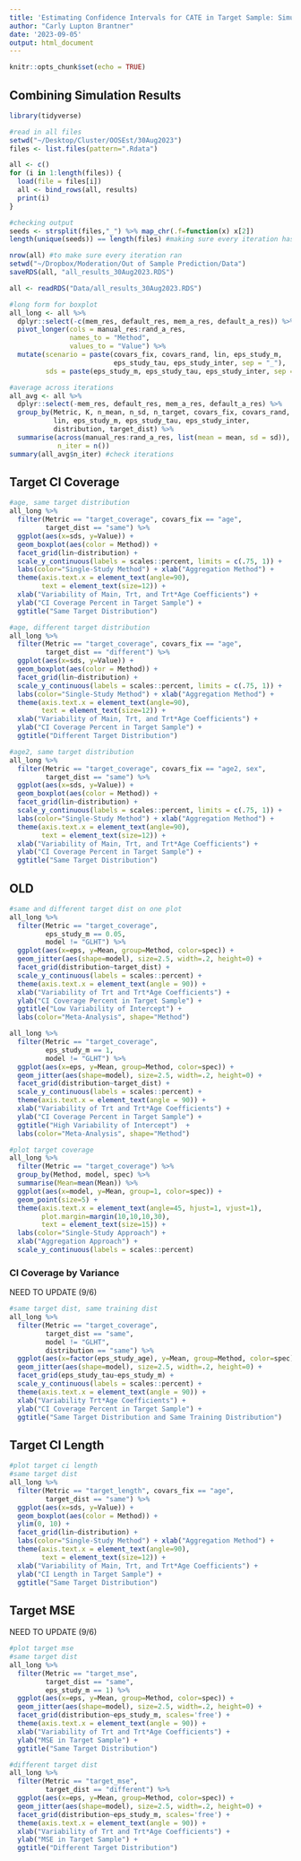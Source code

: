 ```yaml
---
title: 'Estimating Confidence Intervals for CATE in Target Sample: Simulation Results'
author: "Carly Lupton Brantner"
date: '2023-09-05'
output: html_document
---
```


```r
knitr::opts_chunk$set(echo = TRUE)
```

## Combining Simulation Results

```r
library(tidyverse)
```

```r
#read in all files
setwd("~/Desktop/Cluster/OOSEst/30Aug2023")
files <- list.files(pattern=".Rdata")

all <- c()
for (i in 1:length(files)) {
  load(file = files[i])
  all <- bind_rows(all, results)
  print(i)
}

#checking output
seeds <- strsplit(files,"_") %>% map_chr(.f=function(x) x[2])
length(unique(seeds)) == length(files) #making sure every iteration has a unique seed

nrow(all) #to make sure every iteration ran
setwd("~/Dropbox/Moderation/Out of Sample Prediction/Data")
saveRDS(all, "all_results_30Aug2023.RDS")
```

```r
all <- readRDS("Data/all_results_30Aug2023.RDS")

#long form for boxplot
all_long <- all %>%
  dplyr::select(-c(mem_res, default_res, mem_a_res, default_a_res)) %>%
  pivot_longer(cols = manual_res:rand_a_res,
               names_to = "Method",
               values_to = "Value") %>%
  mutate(scenario = paste(covars_fix, covars_rand, lin, eps_study_m,
                          eps_study_tau, eps_study_inter, sep = "_"),
         sds = paste(eps_study_m, eps_study_tau, eps_study_inter, sep = "_"))

#average across iterations
all_avg <- all %>%
  dplyr::select(-mem_res, default_res, mem_a_res, default_a_res) %>%
  group_by(Metric, K, n_mean, n_sd, n_target, covars_fix, covars_rand,
           lin, eps_study_m, eps_study_tau, eps_study_inter,
           distribution, target_dist) %>%
  summarise(across(manual_res:rand_a_res, list(mean = mean, sd = sd)),
            n_iter = n())
summary(all_avg$n_iter) #check iterations
```

## Target CI Coverage

```r
#age, same target distribution
all_long %>%
  filter(Metric == "target_coverage", covars_fix == "age",
         target_dist == "same") %>%
  ggplot(aes(x=sds, y=Value)) +
  geom_boxplot(aes(color = Method)) +
  facet_grid(lin~distribution) +
  scale_y_continuous(labels = scales::percent, limits = c(.75, 1)) +
  labs(color="Single-Study Method") + xlab("Aggregation Method") +
  theme(axis.text.x = element_text(angle=90),
        text = element_text(size=12)) +
  xlab("Variability of Main, Trt, and Trt*Age Coefficients") +
  ylab("CI Coverage Percent in Target Sample") +
  ggtitle("Same Target Distribution")
```

```r
#age, different target distribution
all_long %>%
  filter(Metric == "target_coverage", covars_fix == "age",
         target_dist == "different") %>%
  ggplot(aes(x=sds, y=Value)) +
  geom_boxplot(aes(color = Method)) +
  facet_grid(lin~distribution) +
  scale_y_continuous(labels = scales::percent, limits = c(.75, 1)) +
  labs(color="Single-Study Method") + xlab("Aggregation Method") +
  theme(axis.text.x = element_text(angle=90),
        text = element_text(size=12)) +
  xlab("Variability of Main, Trt, and Trt*Age Coefficients") +
  ylab("CI Coverage Percent in Target Sample") +
  ggtitle("Different Target Distribution")
```

```r
#age2, same target distribution
all_long %>%
  filter(Metric == "target_coverage", covars_fix == "age2, sex",
         target_dist == "same") %>%
  ggplot(aes(x=sds, y=Value)) +
  geom_boxplot(aes(color = Method)) +
  facet_grid(lin~distribution) +
  scale_y_continuous(labels = scales::percent, limits = c(.75, 1)) +
  labs(color="Single-Study Method") + xlab("Aggregation Method") +
  theme(axis.text.x = element_text(angle=90),
        text = element_text(size=12)) +
  xlab("Variability of Main, Trt, and Trt*Age Coefficients") +
  ylab("CI Coverage Percent in Target Sample") +
  ggtitle("Same Target Distribution")
```


## OLD

```r
#same and different target dist on one plot
all_long %>%
  filter(Metric == "target_coverage",
         eps_study_m == 0.05,
         model != "GLHT") %>%
  ggplot(aes(x=eps, y=Mean, group=Method, color=spec)) +
  geom_jitter(aes(shape=model), size=2.5, width=.2, height=0) +
  facet_grid(distribution~target_dist) +
  scale_y_continuous(labels = scales::percent) +
  theme(axis.text.x = element_text(angle = 90)) +
  xlab("Variability of Trt and Trt*Age Coefficients") +
  ylab("CI Coverage Percent in Target Sample") +
  ggtitle("Low Variability of Intercept") +
  labs(color="Meta-Analysis", shape="Method")

all_long %>%
  filter(Metric == "target_coverage",
         eps_study_m == 1,
         model != "GLHT") %>%
  ggplot(aes(x=eps, y=Mean, group=Method, color=spec)) +
  geom_jitter(aes(shape=model), size=2.5, width=.2, height=0) +
  facet_grid(distribution~target_dist) +
  scale_y_continuous(labels = scales::percent) +
  theme(axis.text.x = element_text(angle = 90)) +
  xlab("Variability of Trt and Trt*Age Coefficients") +
  ylab("CI Coverage Percent in Target Sample") +
  ggtitle("High Variability of Intercept")  +
  labs(color="Meta-Analysis", shape="Method")
```

```r
#plot target coverage
all_long %>%
  filter(Metric == "target_coverage") %>%
  group_by(Method, model, spec) %>%
  summarise(Mean=mean(Mean)) %>%
  ggplot(aes(x=model, y=Mean, group=1, color=spec)) +
  geom_point(size=5) +
  theme(axis.text.x = element_text(angle=45, hjust=1, vjust=1),
        plot.margin=margin(10,10,10,30),
        text = element_text(size=15)) +
  labs(color="Single-Study Approach") +
  xlab("Aggregation Approach") +
  scale_y_continuous(labels = scales::percent)
```

### CI Coverage by Variance

NEED TO UPDATE (9/6)

```r
#same target dist, same training dist
all_long %>%
  filter(Metric == "target_coverage",
         target_dist == "same",
         model != "GLHT",
         distribution == "same") %>%
  ggplot(aes(x=factor(eps_study_age), y=Mean, group=Method, color=spec)) +
  geom_jitter(aes(shape=model), size=2.5, width=.2, height=0) +
  facet_grid(eps_study_tau~eps_study_m) +
  scale_y_continuous(labels = scales::percent) +
  theme(axis.text.x = element_text(angle = 90)) +
  xlab("Variability Trt*Age Coefficients") +
  ylab("CI Coverage Percent in Target Sample") +
  ggtitle("Same Target Distribution and Same Training Distribution")
```


## Target CI Length

```r
#plot target ci length
#same target dist
all_long %>%
  filter(Metric == "target_length", covars_fix == "age",
         target_dist == "same") %>%
  ggplot(aes(x=sds, y=Value)) +
  geom_boxplot(aes(color = Method)) +
  ylim(0, 10) +
  facet_grid(lin~distribution) +
  labs(color="Single-Study Method") + xlab("Aggregation Method") +
  theme(axis.text.x = element_text(angle=90),
        text = element_text(size=12)) +
  xlab("Variability of Main, Trt, and Trt*Age Coefficients") +
  ylab("CI Length in Target Sample") +
  ggtitle("Same Target Distribution")
```

## Target MSE

NEED TO UPDATE (9/6)

```r
#plot target mse
#same target dist
all_long %>%
  filter(Metric == "target_mse",
         target_dist == "same",
         eps_study_m == 1) %>%
  ggplot(aes(x=eps, y=Mean, group=Method, color=spec)) +
  geom_jitter(aes(shape=model), size=2.5, width=.2, height=0) +
  facet_grid(distribution~eps_study_m, scales='free') +
  theme(axis.text.x = element_text(angle = 90)) +
  xlab("Variability of Trt and Trt*Age Coefficients") +
  ylab("MSE in Target Sample") +
  ggtitle("Same Target Distribution")

#different target dist
all_long %>%
  filter(Metric == "target_mse",
         target_dist == "different") %>%
  ggplot(aes(x=eps, y=Mean, group=Method, color=spec)) +
  geom_jitter(aes(shape=model), size=2.5, width=.2, height=0) +
  facet_grid(distribution~eps_study_m, scales='free') +
  theme(axis.text.x = element_text(angle = 90)) +
  xlab("Variability of Trt and Trt*Age Coefficients") +
  ylab("MSE in Target Sample") +
  ggtitle("Different Target Distribution")
```




